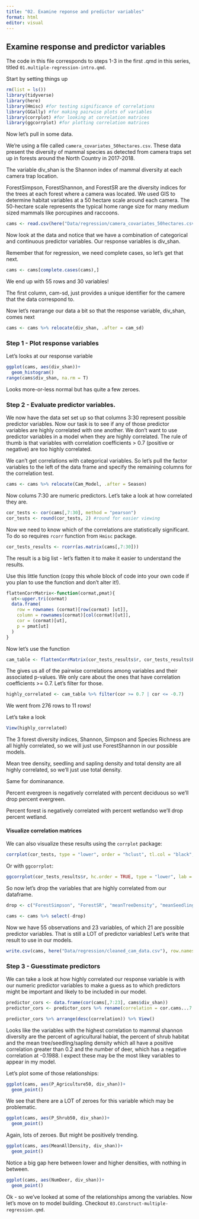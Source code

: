 ```yaml
---
title: "02. Examine reponse and predictor variables"
format: html
editor: visual
---
```


## Examine response and predictor variables

The code in this file corresponds to steps 1-3 in the first .qmd in this series, titled `01.multiple-regression-intro.qmd`.

Start by setting things up

```r
rm(list = ls())
library(tidyverse)
library(here)
library(Hmisc) #for testing significance of correlations
library(GGally) #for making pairwise plots of variables
library(corrplot) #for looking at correlation matrices
library(ggcorrplot) #for plotting correlation matrices
```

Now let's pull in some data.

We're using a file called `camera_covariates_50hectares.csv`. These data present the diversity of mammal species as detected from camera traps set up in forests around the North Country in 2017-2018.

The variable div_shan is the Shannon index of mammal diversity at each camera trap location.

ForestSimpson, ForestShannon, and ForestSR are the diversity indices for the trees at each forest where a camera was located. We used GIS to determine habitat variables at a 50 hectare scale around each camera. The 50-hectare scale represents the typical home range size for many medium sized mammals like porcupines and raccoons.

```r
cams <- read.csv(here("Data/regression/camera_covariates_50hectares.csv"), stringsAsFactors = T)
```

Now look at the data and notice that we have a combination of categorical and continuous predictor variables. Our response variables is div_shan.

Remember that for regression, we need complete cases, so let's get that next.

```r
cams <- cams[complete.cases(cams),]
```

We end up with 55 rows and 30 variables!

The first column, cam-sd, just provides a unique identifier for the camere that the data correspond to. 

Now let's rearrange our data a bit so that the response variable, div_shan, comes next

```r
cams <- cams %>% relocate(div_shan, .after = cam_sd)
```

### Step 1 - Plot response variables

Let's looks at our response variable


```r
ggplot(cams, aes(div_shan))+
  geom_histogram()
range(cams$div_shan, na.rm = T)
```

Looks more-or-less normal but has quite a few zeroes.


### Step 2 - Evaluate predictor variables.

We now have the data set set up so that columns 3:30 represent possible predictor variables. Now our task is to see if any of those predictor variables are highly correlated with one another. We don't want to use predictor variables in a model when they are highly correlated. The rule of thumb is that variables with correlation coefficients \> 0.7 (positive or negative) are too highly correlated.

We can't get correlations with categorical variables. So let's pull the factor variables to the left of the data frame and specify the remaining columns for the correlation test.

```r
cams <- cams %>% relocate(Cam_Model, .after = Season)
```

Now colums 7:30 are numeric predictors. Let's take a look at how correlated they are.

```r
cor_tests <- cor(cams[,7:30], method = "pearson")
cor_tests <- round(cor_tests, 2) #round for easier viewing
```

Now we need to know which of the correlations are statistically significant. To do so requires `rcorr` function from `Hmisc` package.

```r
cor_tests_results <- rcorr(as.matrix(cams[,7:30]))
```

The result is a big list - let's flatten it to make it easier to understand the results.

Use this little function (copy this whole block of code into your own code if you plan to use the function and don't alter it!).

```r
flattenCorrMatrix<-function(cormat,pmat){
  ut<-upper.tri(cormat)
  data.frame(
    row = rownames (cormat)[row(cormat) [ut]],
    column = rownames(cormat)[col(cormat)[ut]],
    cor = (cormat)[ut],
    p = pmat[ut]
  )
}
```

Now let's use the function

```r
cam_table <- flattenCorrMatrix(cor_tests_results$r, cor_tests_results$P)
```

The gives us all of the pairwise correlations among variables and their associated p-values. We only care about the ones that have correlation coefficients \>= 0.7. Let's filter for those.

```r
highly_correlated <- cam_table %>% filter(cor >= 0.7 | cor <= -0.7)
```

We went from 276 rows to 11 rows!

Let's take a look

```r
View(highly_correlated)
```

The 3 forest diversity indices, Shannon, Simpson and Species Richness are all highly correlated, so we will just use ForestShannon in our possible models.

Mean tree density, seedling and sapling density and total density are all highly correlated, so we'll just use total density.

Same for dominanance.

Percent evergreen is negatively correlated with percent deciduous so we'll drop percent evergreen.

Percent forest is negatively correlated with percent wetlandso we'll drop percent wetland.

#### Visualize correlation matrices

We can also visualize these results using the `corrplot` package:

```r
corrplot(cor_tests, type = "lower", order = "hclust", tl.col = "black", tl.srt = 45)
```

Or with `ggcorrplot`:

```r
ggcorrplot(cor_tests_results$r, hc.order = TRUE, type = "lower", lab = T, outline.col = "white", p.mat = cor_tests_results$P, insig = "blank")
```

So now let's drop the variables that are highly correlated from our dataframe.

```r
drop <- c("ForestSimpson", "ForestSR", "meanTreeDensity", "meanSeedlingSaplingDensity", "meanTreeDominance", "meanSeedlingSaplingDensity", "P_Evergreen50","P_Wetland50")

cams <- cams %>% select(-drop)
```

Now we have 55 observations and 23 variables, of which 21 are possible predictor variables. That is still a LOT of predictor variables! Let's write that result to use in our models.

```r
write.csv(cams, here("Data/regression/cleaned_cam_data.csv"), row.names = F)
```


### Step 3 - Guesstimate predictors

We can take a look at how highly correlated our response variable is with our numeric predictor variables to make a guess as to which predictors might be important and likely to be included in our model.

```r
predictor_cors <- data.frame(cor(cams[,7:23], cams$div_shan))
predictor_cors <- predictor_cors %>% rename(correlation = cor.cams...7.23...cams.div_shan.)

predictor_cors %>% arrange(desc(correlation)) %>% View()
```

Looks like the variables with the highest correlation to mammal shannon diversity are the percent of agricultural habiat, the percent of shrub habitat and the mean tree/seedling/sapling density which all have a positive correlation greater than 0.2 and the number of deer, which has a negative correlation at -0.1988. I expect these may be the most likey variables to appear in my model.

Let's plot some of those relationships:

```r
ggplot(cams, aes(P_Agriculture50, div_shan))+
  geom_point()
```

We see that there are a LOT of zeroes for this variable which may be problematic.

```r
ggplot(cams, aes(P_Shrub50, div_shan))+
  geom_point()
```

Again, lots of zeroes. But might be positively trending.


```r
ggplot(cams, aes(MeanAllDensity, div_shan))+
  geom_point()
```

Notice a big gap here between lower and higher densities, with nothing in between.

```r
ggplot(cams, aes(NumDeer, div_shan))+
  geom_point()
```

Ok - so we've looked at some of the relationships among the variables. Now let's move on to model building. Checkout `03.Construct-multiple-regression.qmd`.
